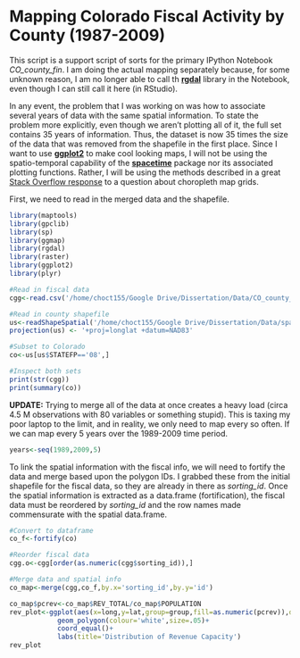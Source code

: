 Mapping Colorado Fiscal Activity by County (1987-2009)
========================================================

This script is a support script of sorts for the primary IPython Notebook *CO_county_fin*.  I am doing the actual mapping separately because, for some unknown reason, I am no longer able to call th **[rgdal](http://crantastic.org/packages/rgdal)** library in the Notebook, even though I can still call it here (in RStudio).

In any event, the problem that I was working on was how to associate several years of data with the same spatial information.  To state the problem more explicitly, even though we aren't plotting all of it, the full set contains 35 years of information.  Thus, the dataset is now 35 times the size of the data that was removed from the shapefile in the first place.  Since I want to use **[ggplot2](http://ggplot2.org/)** to make cool looking maps, I will not be using the spatio-temporal capability of the **[spacetime](https://www.google.com/url?sa=t&rct=j&q=&esrc=s&source=web&cd=2&ved=0CDcQFjAB&url=http%3A%2F%2Fcran.r-project.org%2Fweb%2Fpackages%2Fspacetime%2Fvignettes%2Fjss816.pdf&ei=vrZBUunhAbb_4APjwoCwCg&usg=AFQjCNEtZPUEGwHgQYpqRYOYYGvlZUAdFw&sig2=4H81oEVeshYJykwFmM4CeA&bvm=bv.52434380,d.dmg)** package nor its associated plotting functions.  Rather, I will be using the methods described in a great [Stack Overflow response](http://stackoverflow.com/questions/9186529/grid-with-choropleth-maps-in-ggplot2) to a question about choropleth map grids.

First, we need to read in the merged data and the shapefile.
```r
library(maptools)
library(gpclib)
library(sp)
library(ggmap)
library(rgdal)
library(raster)
library(ggplot2)
library(plyr)

#Read in fiscal data
cgg<-read.csv('/home/choct155/Google Drive/Dissertation/Data/CO_county_ggfin.csv')

#Read in county shapefile
us<-readShapeSpatial('/home/choct155/Google Drive/Dissertation/Data/spatial/US/tl_2012_us_county.shp')
projection(us) <- '+proj=longlat +datum=NAD83'

#Subset to Colorado 
co<-us[us$STATEFP=='08',]

#Inspect both sets
print(str(cgg))
print(summary(co))
```

**UPDATE:** Trying to merge all of the data at once creates a heavy load (circa 4.5 M observations with 80 variables or something stupid).  This is taxing my poor laptop to the limit, and in reality, we only need to map every so often.  If we can map every 5 years over the 1989-2009 time period.

```r
years<-seq(1989,2009,5)
```

To link the spatial information with the fiscal info, we will need to fortify the data and merge based upon the polygon IDs.  I grabbed these from the initial shapefile for the fiscal data, so they are already in there as *sorting_id*.  Once the spatial information is extracted as a data.frame (fortification), the fiscal data must be reordered by *sorting_id* and the row names made commensurate with the spatial data.frame.

```r
#Convert to dataframe
co_f<-fortify(co)

#Reorder fiscal data
cgg.o<-cgg[order(as.numeric(cgg$sorting_id)),]

#Merge data and spatial info
co_map<-merge(cgg,co_f,by.x='sorting_id',by.y='id')

```

```r
co_map$pcrev<-co_map$REV_TOTAL/co_map$POPULATION
rev_plot<-ggplot(aes(x=long,y=lat,group=group,fill=as.numeric(pcrev)),data=co_map)+
            geom_polygon(colour='white',size=.05)+
            coord_equal()+
            labs(title='Distribution of Revenue Capacity')
rev_plot
```
